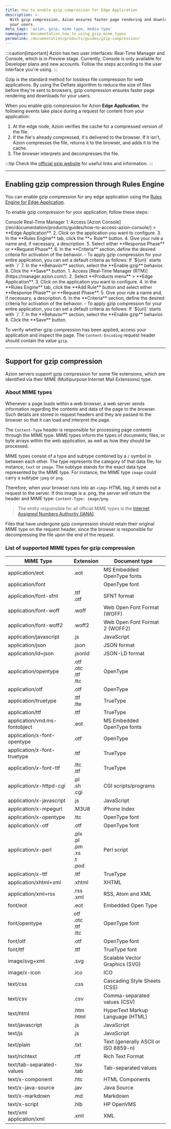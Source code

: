 ```yaml
---
title: How to enable gzip compression for Edge Application
description: >-
  With gzip compression, Azion ensures faster page rendering and downloads for
  your users.
meta_tags: 'azion, gzip, mime type, media type'
namespace: documentation_how_to_using_gzip_mime_types
permalink: /documentation/products/guides/gzip-compression/
---
```



:::caution[important]
Azion has two user interfaces: Real-Time Manager and Console, which is in *Preview* stage. Currently, Console is only available for Developer plans and new accounts. Follow the steps according to the user interface you're using.
:::

Gzip is the standard method for lossless file compression for web applications. By using the Deflate algorithm to reduce the size of files before they're sent to browsers, gzip compression ensures faster page rendering and downloads for your users.

When you enable gzip compression for Azion **Edge Application**, the following events take place during a request for content from your application:

1. At the edge node, Azion verifies the cache for a compressed version of the file.
2. If the file's already compressed, it's delivered to the browser. If it isn't, Azion compresses the file, returns it to the browser, and adds it to the cache.
3. The browser interprets and decompresses the file.

:::tip
Check the [official gzip website](https://www.gzip.org/) for useful links and information.
:::

---

## Enabling gzip compression through Rules Engine

You can enable gzip compression for any edge application using the [Rules Engine for Edge Application](/en/documentation/products/build/edge-application/rules-engine/).

To enable gzip compression for your application, follow these steps:

<Tabs client:visible>
    <Fragment slot="tab.console">Console</Fragment>
    <Fragment slot="tab.rtm">Real-Time Manager</Fragment>

<Fragment slot="panel.console">
1. Access [Azion Console](/en/documentation/products/guides/how-to-access-azion-console/) > **Edge Application**.
2. Click on the application you want to configure.
3. In the **Rules Engine** tab, click the **+ Rule** button.
4. Give your rule a name and, if necessary, a description.
5. Select either **Response Phase** or **Request Phase**.
6. In the **Criteria** section, define the desired criteria for activation of the behavior.
    - To apply gzip compression for your entire application, you can set a default criteria as follows: If `${uri}` starts with `/`
7. In the **Behavior** section, select the **Enable gzip** behavior.
8. Click the **Save** button.
</Fragment>

<Fragment slot="panel.rtm">
1. Access [Real-Time Manager (RTM)](https://manager.azion.com/).
2. Select **Products menu** > **Edge Application**.
3. Click on the application you want to configure.
4. In the **Rules Engine** tab, click the **Add Rule** button and select either **Response Phase** or **Request Phase**.
5. Give your rule a name and, if necessary, a description.
6. In the **Criteria** section, define the desired criteria for activation of the behavior.
    - To apply gzip compression for your entire application, you can set a default criteria as follows: If `${uri}` starts with `/`
7. In the **Behavior** section, select the **Enable gzip** behavior.
8. Click the **Save** button.
</Fragment>

</Tabs>

To verify whether gzip compression has been applied, access your application and inspect the page. The `Content-Encoding` request header should contain the value `gzip`.

---

## Support for gzip compression

Azion servers support gzip compression for some file extensions, which are identified via their MIME (Multipurpose Internet Mail Extensions) type.

### About MIME types

Whenever a page loads within a web browser, a web server sends information regarding the contents and data of the page to the browser. Such details are stored in request headers and they are passed to the browser so that it can load and interpret the page.

The `Content-Type` header is responsible for processing page contents through the MIME type. MIME types inform the types of documents, files, or byte arrays within the web application, as well as how they should be processed.

MIME types consist of a type and subtype combined by a `/` symbol in between each other. The type represents the category of that data file; for instance, `text` or `image`. The subtype stands for the exact data type represented by the MIME type. For instance, the MIME type `image` could carry a subtype `jpeg` or `png`.

Therefore, when your browser runs into an `<img>` HTML tag, it sends out a request to the server. If this image is a .png, the server will return the header and MIME type: `Content-Type: image/png`.

> The entity responsible for all official MIME types is the [Internet Assigned Numbers Authority (IANA)](https://www.iana.org/assignments/media-types/media-types.xhtml).

Files that have undergone gzip compression should retain their original MIME type on the request header, since the browser is responsible for decompressing the file upon the end of the request.

### List of supported MIME types for gzip compression

| MIME Type                     | Extension                                    | Document type                        |
| --- | --- | --- |
| application/eot               | .eot                                         | MS Embedded OpenType fonts           |
| application/font              |                                              | OpenType font                        |
| application/font-sfnt         | .ttf <br/>.otf                               | SFNT format                          |
| application/font-woff         | .woff                                        | Web Open Font Format (WOFF)          |
| application/font-woff2        | .woff2                                       | Web Open Font Format 2 (WOFF2)       |
| application/javascript        | .js                                          | JavaScript                           |
| application/json              | .json                                        | JSON format                          |
| application/ld+json           | .jsonld                                      | JSON-LD format                       |
| application/opentype          | .otf<br/>.otc<br/>.ttf<br/>.ttc              | OpenType                             |
| application/otf               | .otf                                         | OpenType                             |
| application/truetype          | .ttf<br/>.tte                                | TrueType                             |
| application/ttf               | .ttf                                         | TrueType                             |
| application/vnd.ms-fontobject | .eot                                         | MS Embedded OpenType fonts           |
| application/x-font-opentype   | .otf                                         | OpenType                             |
| application/x-font-truetype   | .ttf                                         | TrueType                             |
| application/x-font-ttf        | .ttc <br/>.ttf                               | TrueType                             |
| application/x-httpd-cgi       | .pl <br/>.sh <br/>.cgi                       | CGI scripts/programs                 |
| application/x-javascript      | .js                                          | JavaScript                           |
| application/x-mpegurl         | .M3U8                                        | iPhone Index                         |
| application/x-opentype        | .ttc                                         | OpenType font                        |
| application/x-otf             | .otf                                         | OpenType font                        |
| application/x-perl            | .plx<br/>.pl<br/>.pm<br/>.xs<br/>.t<br/>.pod | Perl script                          |
| application/x-ttf             | .ttf                                         | TrueType                             |
| application/xhtml+xml         | .xhtml                                       | XHTML                                |
| application/xml+rss           | .rss <br/>.xml                               | RSS, Atom and XML                    |
| font/eot                      | .eot                                         | Embedded Open Type                   |
| font/opentype                 | otf<br/>.otc<br/>.ttf<br/>.ttc               | OpenType font                        |
| font/otf                      | .otf                                         | OpenType font                        |
| font/ttf                      | .ttf                                         | TrueType font                        |
| image/svg+xml                 | .svg                                         | Scalable Vector Graphics (SVG)       |
| image/x-icon                  | .ico                                         | ICO                                  |
| text/css                      | .css                                         | Cascading Style Sheets (CSS)         |
| text/csv                      | .csv                                         | Comma-separated values (CSV)         |
| text/html                     | .htm<br/>.html                               | HyperText Markup Language (HTML)     |
| text/javascript               | .js                                          | JavaScript                           |
| text/js                       | .js                                          | JavaScript                           |
| text/plain                    | .txt                                         | Text (generally ASCII or ISO 8859-n) |
| text/richtext                 | .rtf                                         | Rich Text Format                     |
| text/tab-separated-values     | .tsv<br/>.tab                                | Tab-separated values                 |
| text/x-component              | .htc                                         | HTML Components                      |
| text/x-java-source            | .jav                                         | Java Source                          |
| text/x-markdown               | .md                                          | Markdown                             |
| text/x-script                 | .hlb                                         | HP OpenVMS                           |
| text/xml<br/>application/xml  | .xml                                         | XML                                  |


